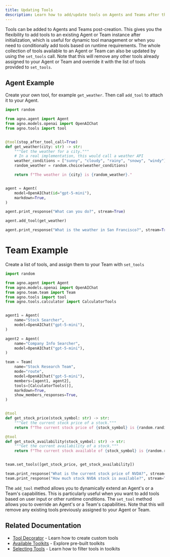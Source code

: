 ```yaml
---
title: Updating Tools
description: Learn how to add/update tools on Agents and Teams after they have been created.
---
```


Tools can be added to Agents and Teams post-creation. This gives you the flexibility to add tools to an existing Agent or Team instance after initialization, which is useful for dynamic tool management or when you need to conditionally add tools based on runtime requirements.
The whole collection of tools available to an Agent or Team can also be updated by using the `set_tools` call. Note that this will remove any other tools already assigned to your Agent or Team and override it with the list of tools provided to `set_tools`.

## Agent Example

Create your own tool, for example `get_weather`. Then call `add_tool` to attach it to your Agent.

```python add_agent_tool_post_initialization.py
import random

from agno.agent import Agent
from agno.models.openai import OpenAIChat
from agno.tools import tool


@tool(stop_after_tool_call=True)
def get_weather(city: str) -> str:
    """Get the weather for a city."""
    # In a real implementation, this would call a weather API
    weather_conditions = ["sunny", "cloudy", "rainy", "snowy", "windy"]
    random_weather = random.choice(weather_conditions)

    return f"The weather in {city} is {random_weather}."


agent = Agent(
    model=OpenAIChat(id="gpt-5-mini"),
    markdown=True,
)

agent.print_response("What can you do?", stream=True)

agent.add_tool(get_weather)

agent.print_response("What is the weather in San Francisco?", stream=True)
```

# Team Example

Create a list of tools, and assign them to your Team with `set_tools`

```python add_team_tool_post_initialization.py
import random

from agno.agent import Agent
from agno.models.openai import OpenAIChat
from agno.team.team import Team
from agno.tools import tool
from agno.tools.calculator import CalculatorTools


agent1 = Agent(
    name="Stock Searcher",
    model=OpenAIChat("gpt-5-mini"),
)

agent2 = Agent(
    name="Company Info Searcher",
    model=OpenAIChat("gpt-5-mini"),
)

team = Team(
    name="Stock Research Team",
    mode="route",
    model=OpenAIChat("gpt-5-mini"),
    members=[agent1, agent2],
    tools=[CalculatorTools()],
    markdown=True,
    show_members_responses=True,
)


@tool
def get_stock_price(stock_symbol: str) -> str:
    """Get the current stock price of a stock."""
    return f"The current stock price of {stock_symbol} is {random.randint(100, 1000)}."

@tool
def get_stock_availability(stock_symbol: str) -> str:
    """Get the current availability of a stock."""
    return f"The current stock available of {stock_symbol} is {random.randint(100, 1000)}."


team.set_tools([get_stock_price, get_stock_availability])

team.print_response("What is the current stock price of NVDA?", stream=True)
team.print_response("How much stock NVDA stock is available?", stream=True)

```

<Tip>

The `add_tool` method allows you to dynamically extend an Agent's or a Team's capabilities. This is particularly useful when you want to add tools based on user input or other runtime conditions.
The `set_tool` method allows you to override an Agent's or a Team's capabilities. Note that this will remove any existing tools previously assigned to your Agent or Team.

</Tip>

## Related Documentation

- [Tool Decorator](/concepts/tools/tool-decorator) - Learn how to create custom tools
- [Available Toolkits](/concepts/tools/toolkits) - Explore pre-built toolkits
- [Selecting Tools](/concepts/tools/selecting-tools) - Learn how to filter tools in toolkits
